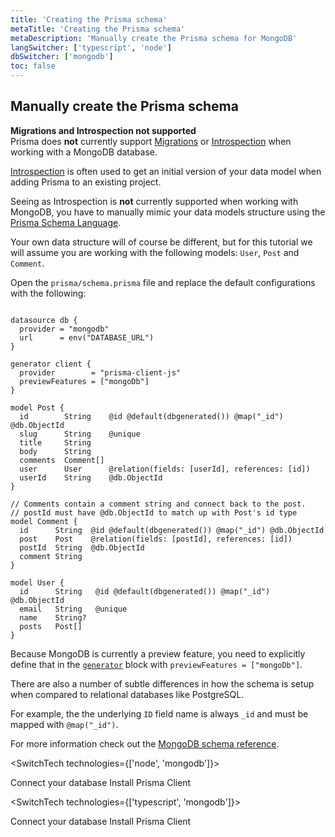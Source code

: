 ```yaml
---
title: 'Creating the Prisma schema'
metaTitle: 'Creating the Prisma schema'
metaDescription: 'Manually create the Prisma schema for MongoDB'
langSwitcher: ['typescript', 'node']
dbSwitcher: ['mongodb']
toc: false
---
```


## Manually create the Prisma schema

<Admonition type="warning">

**Migrations and Introspection not supported** <br />
Prisma does **not** currently support [Migrations](../../../../concepts/components/prisma-migrate) or [Introspection](../../../../concepts/components/introspection) when working with a MongoDB database.

</Admonition>

[Introspection](../../../../concepts/components/introspection) is often used to get an initial version of your data model when adding Prisma to an existing project. 

Seeing as Introspection is **not** currently supported when working with MongoDB, you have to manually mimic your data models structure using the [Prisma Schema Language](../../../../concepts/components/prisma-schema).

<Admonition type="info">

Your own data structure will of course be different, but for this tutorial we will assume you are working with the following models: `User`, `Post` and `Comment`.

</Admonition>

Open the `prisma/schema.prisma` file and replace the default configurations with the following:

```prisma file=prisma/schema.prisma

datasource db {
  provider = "mongodb"
  url      = env("DATABASE_URL")
}

generator client {
  provider        = "prisma-client-js"
  previewFeatures = ["mongoDb"]
}

model Post {
  id        String    @id @default(dbgenerated()) @map("_id") @db.ObjectId
  slug      String    @unique
  title     String
  body      String
  comments  Comment[]
  user      User      @relation(fields: [userId], references: [id])
  userId    String    @db.ObjectId
}

// Comments contain a comment string and connect back to the post.
// postId must have @db.ObjectId to match up with Post's id type
model Comment {
  id      String  @id @default(dbgenerated()) @map("_id") @db.ObjectId
  post    Post    @relation(fields: [postId], references: [id])
  postId  String  @db.ObjectId
  comment String
}

model User {
  id      String   @id @default(dbgenerated()) @map("_id") @db.ObjectId
  email   String   @unique
  name    String?
  posts   Post[]
}

```

Because MongoDB is currently a preview feature, you need to explicitly define that in the [`generator`](../../../../reference/api-reference/prisma-schema-reference#generator) block with `previewFeatures = ["mongoDb"]`.

There are also a number of subtle differences in how the schema is setup when compared to relational databases like PostgreSQL. 

For example, the the underlying `ID` field name is always `_id` and must be mapped with `@map("_id")`.

For more information check out the [MongoDB schema reference](../../../../reference/api-reference/prisma-schema-reference#mongodb-2).

<SwitchTech technologies={['node', 'mongodb']}>

<NavigationLinksContainer>

<ButtonLink color="dark" type="primary" href="./connect-your-database-node-mongodb" arrowLeft>
    Connect your database
</ButtonLink>

<ButtonLink color="dark" type="primary" href="./install-prisma-client-node-mongodb" arrow>
    Install Prisma Client
</ButtonLink>

</NavigationLinksContainer>

</SwitchTech>

<SwitchTech technologies={['typescript', 'mongodb']}>

<NavigationLinksContainer>

<ButtonLink color="dark" type="primary" href="./connect-your-database-typescript-mongodb" arrowLeft>
    Connect your database
</ButtonLink>

<ButtonLink color="dark" type="primary" href="./install-prisma-client-typescript-mongodb" arrow>
    Install Prisma Client
</ButtonLink>

</NavigationLinksContainer>

</SwitchTech>
